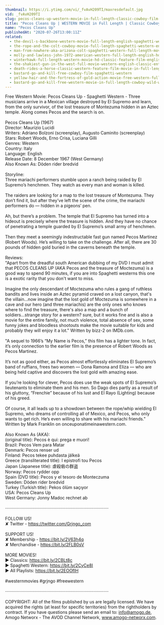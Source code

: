 ```yaml
---
thumbnail: https://i.ytimg.com/vi/_fvAvH209TI/maxresdefault.jpg
vid: _fvAvH209TI
slug: pecos-cleans-up-western-movie-in-full-length-classic-cowboy-film-english-free-movie
title: "Pecos Cleans Up | WESTERN MOVIE in Full Length | Classic Cowboy Film | English | Free Movie"
name: "Pecos Cleans Up"
publishedAt: "2020-07-26T13:00:11Z"
related:
  - the-devil-s-backbone-western-movie-full-length-english-spaghetti-western-cowboyfilm-watchfree
  - the-rope-and-the-colt-cowboy-movie-full-length-spaghetti-western-english-free-full-westerns
  - man-from-nowhere-aka-arizona-colt-spaghetti-western-full-length-movie-english-hd-free-films
  - molly-and-lawless-john-1972-american-western-full-length-english-hd-free-full-moves
  - winterhawk-full-length-western-movie-hd-classic-feature-film-english-free-full-westerns
  - the-shakiest-gun-in-the-west-full-movie-western-english-classic-entire-film-full-free-movies
  - death-rides-a-horse-classic-western-feature-film-movie-in-full-length-full-movies-for-free
  - bastard-go-and-kill-free-cowboy-film-spaghetti-western
  - yellow-hair-and-the-fortress-of-gold-action-movie-free-western-full-length
  - bastard-go-and-kill-free-western-movie-in-full-length-cowboy-wild-west-film
---
```


Free Western Movie: Pecos Cleans Up - Spaghetti Western - Three musicians arrive in a Mexican village destroyed by El Supremo and learn, from the only survivor, of the lost treasure of Montezuma hidden in an Aztec temple. Along comes Pecos and the search is on.<br />
<br />
Pecos Cleans Up (1967)<br />
Director: Maurizio Lucidi<br />
Writers: Adriano Bolzoni (screenplay), Augusto Caminito (screenplay) <br />
Stars: Robert Woods, Erno Crisa, Luciana Gilli <br />
Genres: Western <br />
Country: Italy<br />
Language: English<br />
Release Date: 8 December 1967 (West Germany)<br />
Also Known As: Döden rider bredvid <br />
<br />
Storyline:<br />
Three mariachi performers stumble upon a ranch being raided by El Supremo’s henchmen. They watch as every man and woman is killed.<br />
<br />
The raiders are looking for a map to the lost treasure of Montezuma. They don’t find it, but after they’ve left the scene of the crime, the mariachi performers do — hidden in a pigeons’ pen.<br />
<br />
Ah, but there’s a problem. The temple that El Supremo has turned into a hideout is precisely where the treasure is hidden. And they have no chance of penetrating a temple guarded by El Supremo’s small army of henchmen.<br />
<br />
Then they meet a seemingly indestructable fast gun named Pecos Martinez (Robert Woods). He’s willing to take on the challenge. After all, there are 30 pounds of hidden gold buried in the caverns beneath the temple.<br />
<br />
Reviews:<br />
"Apart from the dreadful south American dubbing of my DVD I must admit that PECOS CLEANS UP (AKA Pecos and the treasure of Moctezuma) is a good way to spend 90 minutes, if you are into Spaghetti westerns this one is a exotic rarity that you don't want to miss.<br />
<br />
Imagine the only descendant of Moctezuma who rules a gang of ruthless bandits and lives inside an Aztec pyramid craved on a lost canyon, that's the villain...now imagine that the lost gold of Moctezuma is somewhere in a cave and our hero (and three mariachis) are the only ones who knows where to find the treasure, there's also a map and a bunch of soldiers...strange story for a western? sure, but it works fine and is also a movie for the entire family, not much violence, total absence of sex, some funny jokes and bloodless shootouts make the movie suitable for kids and probably they will enjoy it a lot." Written by bizz-2 on IMDb.com.<br />
<br />
"A sequel to 1966’s “My Name is Pecos,” this film has a lighter tone. In fact, it’s only connection to the earlier film is the presence of Robert Woods as Pecos Martinez.<br />
<br />
It’s not as good either, as Pecos almost effortlessly eliminates El Supremo’s band of ruffians, frees two women — Dona Ramona and Eliza — who are being held captive and discovers the lost gold with amazing ease.<br />
<br />
If you’re looking for clever, Pecos does use the weak spots of El Supremo’s lieutenants to eliminate them and his men. So Dago dies partly as a result of his gluttony, “Frenchie” because of his lust and El Rayo (Lighting) because of his greed.<br />
<br />
Of course, it all leads up to a showdown between the rope/whip wielding El Supremo, who dreams of controlling all of Mexico, and Pecos, who only wants to get rich. He’s even willing to share with his mariachi friends." Written by Mark Franklin on onceuponatimeinawestern.com.<br />
<br />
Also Known As (AKA):<br />
(original title): Pecos è qui: prega e muori!<br />
Brazil: Pecos Vem para Matar<br />
Denmark: Pecos renser ud<br />
Finland: Pecos tekee puhdasta jälkeä<br />
Greece (transliterated title): I epistrofi tou Pecos<br />
Japan (Japanese title): 虐殺砦の群盗<br />
Norway: Pecos rydder opp<br />
Spain (DVD title): Pecos y el tesoro de Monteczuma<br />
Sweden: Döden rider bredvid<br />
Turkey (Turkish title): Pekos ölüm saçıyor<br />
USA: Pecos Cleans Up<br />
West Germany: Jonny Madoc rechnet ab<br />
<br />
····················································································<br />
<br />
FOLLOW US!<br />
✘ Twitter - https://twitter.com/Grjngo_com<br />
<br />
SUPPORT US!<br />
✘ Membership - https://bit.ly/2V63h4q<br />
✘ Merchandise - https://bit.ly/2FLB0sV<br />
<br />
MORE MOVIES! <br />
► Classics: https://bit.ly/2CBLt8c <br />
► Spaghetti Western: https://bit.ly/2CyCe8I <br />
► All Playlists: https://bit.ly/2EOOfIH <br />
<br />
#westernmovies #grjngo #freewestern<br />
<br />
····················································································<br />
<br />
COPYRIGHT: All of the films published by us are legally licensed. We have acquired the rights (at least for specific territories) from the rightholders by contract. If you have questions please send an email to: info@amogo.de, Amogo Networx - The AVOD Channel Network, www.amogo-networx.com.